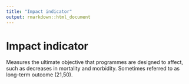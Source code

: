 ```yaml
---
title: "Impact indicator"
output: rmarkdown::html_document
---
```


# Impact indicator

Measures the ultimate objective that  programmes are designed to  affect, such  as decreases in mortality and  morbidity.  Sometimes referred to as  long-term  outcome (21,50).
